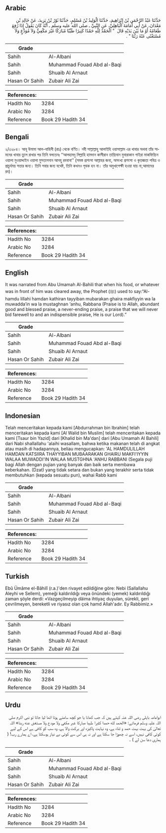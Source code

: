 ## Arabic


<div dir="rtl" lang="ar" style={{fontSize:'larger',backgroundColor:'#f8f9fa',padding:20}}>
حَدَّثَنَا عَبْدُ الرَّحْمَنِ بْنُ إِبْرَاهِيمَ، حَدَّثَنَا الْوَلِيدُ بْنُ مُسْلِمٍ، حَدَّثَنَا ثَوْرُ بْنُ يَزِيدَ، عَنْ خَالِدِ بْنِ مَعْدَانَ، عَنْ أَبِي أُمَامَةَ الْبَاهِلِيِّ، عَنِ النَّبِيِّ ـ صلى الله عليه وسلم ـ أَنَّهُ كَانَ يَقُولُ إِذَا رُفِعَ طَعَامُهُ أَوْ مَا بَيْنَ يَدَيْهِ قَالَ ‏ "‏ الْحَمْدُ لِلَّهِ حَمْدًا كَثِيرًا طَيِّبًا مُبَارَكًا غَيْرَ مَكْفِيٍّ وَلاَ مُوَدَّعٍ وَلاَ مُسْتَغْنًى عَنْهُ رَبَّنَا ‏"‏ ‏.‏
</div>
<div style={{backgroundColor:'#f8f9fa',padding:20, marginBottom: 10}}><table> <thead> <tr> <th>Grade</th> <th></th> </tr> </thead> <tbody> <tr><td>Sahih</td><td>Al-Albani</td></tr><tr><td>Sahih</td><td>Muhammad Fouad Abd al-Baqi</td></tr><tr><td>Sahih</td><td>Shuaib Al Arnaut</td></tr><tr><td>Hasan Or Sahih</td><td>Zubair Ali Zai</td></tr></tbody></table><table> <thead> <tr> <th>References:</th> <th></th> </tr> </thead> <tbody><tr><td>Hadith No</td><td>3284</td></tr><tr><td>Arabic No</td><td>3284</td></tr><tr><td>Reference</td><td>Book 29 Hadith 34</td></tr></tbody></table></div>

## Bengali


<div dir="ltr" lang="bn" style={{fontSize:'larger',backgroundColor:'#f8f9fa',padding:20}}>
২/৩২৮৪। আবূ উমামা আল-বাহিলী (রাঃ) থেকে বর্ণিত। নবী সাল্লাল্লাহু আলাইহি ওয়াসাল্লাম এর খাবার অথবা তাঁর সামনের খাবার তুলে রাখার পর তিনি বলতেনঃ ‘‘আলহামদু লিল্লাহি হামদান কাসীরান তায়্যিবান মুবারাকান গাইরা মাকফিয়্যিন ওয়ালা মুওয়াদ্দাইন ওয়ালা মুসতাগনান আনহু রববানা’’ (সমস্ত প্রশংসা আল্লাহর জন্য, অসংখ্য প্রশংসা ও কৃতজ্ঞতা পবিত্র ও প্রাচুর্যময় সত্তার জন্য। তিনি সবার জন্য যথেষ্ট, তিনি কখনও পৃথক হন না। তাঁর অমুখাপেক্ষী হওয়া যায় না,আমাদের রব)।
</div>
<div style={{backgroundColor:'#f8f9fa',padding:20, marginBottom: 10}}><table> <thead> <tr> <th>Grade</th> <th></th> </tr> </thead> <tbody> <tr><td>Sahih</td><td>Al-Albani</td></tr><tr><td>Sahih</td><td>Muhammad Fouad Abd al-Baqi</td></tr><tr><td>Sahih</td><td>Shuaib Al Arnaut</td></tr><tr><td>Hasan Or Sahih</td><td>Zubair Ali Zai</td></tr></tbody></table><table> <thead> <tr> <th>References:</th> <th></th> </tr> </thead> <tbody><tr><td>Hadith No</td><td>3284</td></tr><tr><td>Arabic No</td><td>3284</td></tr><tr><td>Reference</td><td>Book 29 Hadith 34</td></tr></tbody></table></div>

## English


<div dir="ltr" lang="en" style={{fontSize:'larger',backgroundColor:'#f8f9fa',padding:20}}>
It was narrated from Abu Umamah Al-Bahili that when his food, or whatever was in front of him was cleared away, the Prophet (ﷺ) used to say:“Al-hamdu lillahi hamdan kathiran tayyiban mubarakan ghaira makfiyyin wa la muwadda’in wa la mustaghnan ‘anhu, Rabbana (Praise is to Allah, abundant good and blessed praise, a never-ending praise, a praise that we will never bid farewell to and an indispensible praise, He is our Lord).”
</div>
<div style={{backgroundColor:'#f8f9fa',padding:20, marginBottom: 10}}><table> <thead> <tr> <th>Grade</th> <th></th> </tr> </thead> <tbody> <tr><td>Sahih</td><td>Al-Albani</td></tr><tr><td>Sahih</td><td>Muhammad Fouad Abd al-Baqi</td></tr><tr><td>Sahih</td><td>Shuaib Al Arnaut</td></tr><tr><td>Hasan Or Sahih</td><td>Zubair Ali Zai</td></tr></tbody></table><table> <thead> <tr> <th>References:</th> <th></th> </tr> </thead> <tbody><tr><td>Hadith No</td><td>3284</td></tr><tr><td>Arabic No</td><td>3284</td></tr><tr><td>Reference</td><td>Book 29 Hadith 34</td></tr></tbody></table></div>

## Indonesian


<div dir="ltr" lang="id" style={{fontSize:'larger',backgroundColor:'#f8f9fa',padding:20}}>
Telah menceritakan kepada kami [Abdurrahman bin Ibrahim] telah menceritakan kepada kami [Al Walid bin Muslim] telah menceritakan kepada kami [Tsaur bin Yazid] dari [Khalid bin Ma'dan] dari [Abu Umamah Al Bahili] dari Nabi shallallahu 'alaihi wasallam, bahwa ketika makanan telah di angkat atau masih di hadapannya, beliau mengucapkan: 'AL HAMDULILLAH HAMDAN KATSIIRA THAYYIBAN MUBAARAKAN GHAIRU MAKFI'IYYIN WALAA MUWADDI'IN WALAA MUSTGHNA 'ANHU RABBANI (Segala puji bagi Allah dengan pujian yang banyak dan baik serta membawa keberkahan. (Dzat) yang tidak setara dan bukan yang terakhir serta tidak membutuhkan (kepada sesuatu pun), wahai Rabb kami
</div>
<div style={{backgroundColor:'#f8f9fa',padding:20, marginBottom: 10}}><table> <thead> <tr> <th>Grade</th> <th></th> </tr> </thead> <tbody> <tr><td>Sahih</td><td>Al-Albani</td></tr><tr><td>Sahih</td><td>Muhammad Fouad Abd al-Baqi</td></tr><tr><td>Sahih</td><td>Shuaib Al Arnaut</td></tr><tr><td>Hasan Or Sahih</td><td>Zubair Ali Zai</td></tr></tbody></table><table> <thead> <tr> <th>References:</th> <th></th> </tr> </thead> <tbody><tr><td>Hadith No</td><td>3284</td></tr><tr><td>Arabic No</td><td>3284</td></tr><tr><td>Reference</td><td>Book 29 Hadith 34</td></tr></tbody></table></div>

## Turkish


<div dir="ltr" lang="tr" style={{fontSize:'larger',backgroundColor:'#f8f9fa',padding:20}}>
Ebû Ümâme el-Bâhilî (r.a.)'den rivayet edildiğine göre: Nebi (Sallallahu Aleyhi ve Sellem), yemeği kaldırıldığı veya önündeki (yemek) kaldırıldığı zaman şöyle derdi: «Vazgeçilmeyip dâima ihtiyaç duyulan, sürekli, geri çevrilmeyen, bereketli ve riyasız olan çok hamd Allah'adır. Ey Rabbimiz.»
</div>
<div style={{backgroundColor:'#f8f9fa',padding:20, marginBottom: 10}}><table> <thead> <tr> <th>Grade</th> <th></th> </tr> </thead> <tbody> <tr><td>Sahih</td><td>Al-Albani</td></tr><tr><td>Sahih</td><td>Muhammad Fouad Abd al-Baqi</td></tr><tr><td>Sahih</td><td>Shuaib Al Arnaut</td></tr><tr><td>Hasan Or Sahih</td><td>Zubair Ali Zai</td></tr></tbody></table><table> <thead> <tr> <th>References:</th> <th></th> </tr> </thead> <tbody><tr><td>Hadith No</td><td>3284</td></tr><tr><td>Arabic No</td><td>3284</td></tr><tr><td>Reference</td><td>Book 29 Hadith 34</td></tr></tbody></table></div>

## Urdu


<div dir="rtl" lang="ur" style={{fontSize:'larger',backgroundColor:'#f8f9fa',padding:20}}>
ابوامامہ باہلی رضی اللہ عنہ کہتے ہیں کہ جب کھانا یا جو کچھ سامنے ہوتا اٹھا لیا جاتا تو نبی اکرم صلی اللہ علیہ وسلم فرماتے: «الحمد لله حمدا كثيرا طيبا مباركا غير مكفي ولا مودع ولا مستغنى عنه ربنا» اللہ تعالیٰ کی بہت بہت حمد و ثناء ہے، وہ نہایت پاکیزہ اور برکت والا ہے، وہ سب کو کافی ہے اس کے لیے کوئی کافی نہیں، اسے نہ چھوڑا جا سکتا ہے اور نہ ہی اس سے کوئی بے نیاز ہوسکتا ہے، اے ہمارے رب! ( ہماری دعا سن لے ) ۔
</div>
<div style={{backgroundColor:'#f8f9fa',padding:20, marginBottom: 10}}><table> <thead> <tr> <th>Grade</th> <th></th> </tr> </thead> <tbody> <tr><td>Sahih</td><td>Al-Albani</td></tr><tr><td>Sahih</td><td>Muhammad Fouad Abd al-Baqi</td></tr><tr><td>Sahih</td><td>Shuaib Al Arnaut</td></tr><tr><td>Hasan Or Sahih</td><td>Zubair Ali Zai</td></tr></tbody></table><table> <thead> <tr> <th>References:</th> <th></th> </tr> </thead> <tbody><tr><td>Hadith No</td><td>3284</td></tr><tr><td>Arabic No</td><td>3284</td></tr><tr><td>Reference</td><td>Book 29 Hadith 34</td></tr></tbody></table></div>